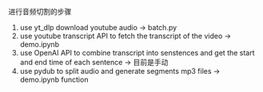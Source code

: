 进行音频切割的步骤

1. use yt_dlp download youtube audio -> batch.py
2. use youtube transcript API to fetch the transcript of the video -> demo.ipynb
3. use OpenAI API to combine transcript into senstences and get the start and end time of each sentence -> 目前是手动
4. use pydub to split audio and generate segments mp3 files -> demo.ipynb function
